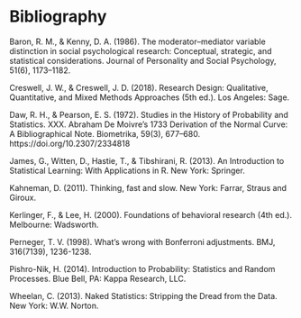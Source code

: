 # Bibliography

Baron, R. M., & Kenny, D. A. (1986). The moderator–mediator variable distinction in social psychological research: Conceptual, strategic, and statistical considerations. Journal of Personality and Social Psychology, 51(6), 1173–1182.

Creswell, J. W., & Creswell, J. D. (2018). Research Design: Qualitative, Quantitative, and Mixed Methods Approaches (5th ed.). Los Angeles: Sage.

Daw, R. H., & Pearson, E. S. (1972). Studies in the History of Probability and Statistics. XXX. Abraham De Moivre’s 1733 Derivation of the Normal Curve: A Bibliographical Note. Biometrika, 59(3), 677–680. https://doi.org/10.2307/2334818

James, G., Witten, D., Hastie, T., & Tibshirani, R. (2013). An Introduction to Statistical Learning: With Applications in R. New York: Springer.

Kahneman, D. (2011). Thinking, fast and slow. New York: Farrar, Straus and Giroux.

Kerlinger, F., & Lee, H. (2000). Foundations of behavioral research (4th ed.). Melbourne: Wadsworth.

Perneger, T. V. (1998). What's wrong with Bonferroni adjustments. BMJ, 316(7139), 1236-1238.

Pishro-Nik, H. (2014). Introduction to Probability: Statistics and Random Processes. Blue Bell, PA: Kappa Research, LLC.

Wheelan, C. (2013). Naked Statistics: Stripping the Dread from the Data. New York: W.W. Norton.